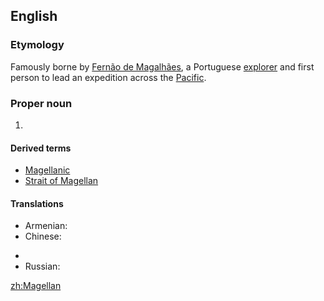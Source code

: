 ==English==
{{wikipedia}}

===Etymology===
Famously borne by [[w:Fernão de Magalhães|Fernão de Magalhães]], a Portuguese [[explorer]] and first person to lead an expedition across the [[Pacific]]. 

===Proper noun===
{{en-proper noun|-|s}}

# {{surname}}

====Derived terms====
*[[Magellanic]]
*[[Strait of Magellan]]

====Translations====
{{trans-top|surname}}
* Armenian: {{t-|hy|Մագելան|tr=Magelan}}
* Chinese:
*: {{trreq|Mandarin}}
{{trans-mid}}
* {{trreq|Finnish}}
* Russian: {{t|ru|Магеллан|m}}
{{trans-bottom}}

[[zh:Magellan]]